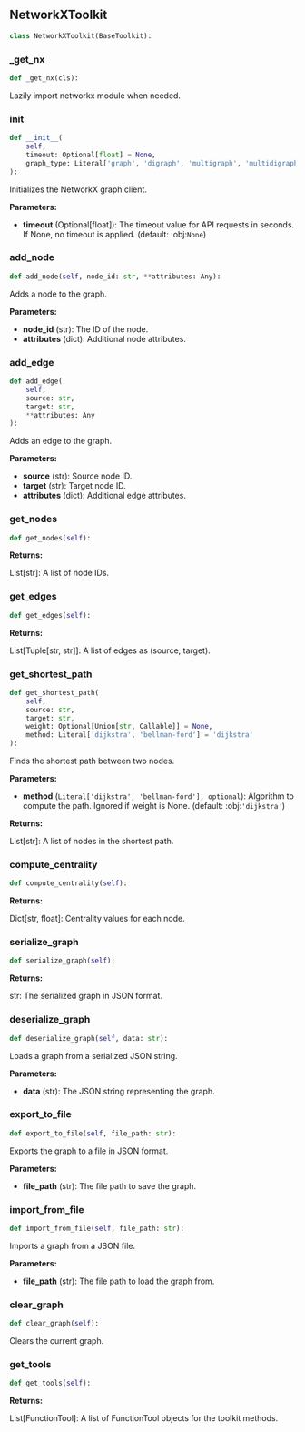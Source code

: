 <a id="camel.toolkits.networkx_toolkit"></a>

<a id="camel.toolkits.networkx_toolkit.NetworkXToolkit"></a>

## NetworkXToolkit

```python
class NetworkXToolkit(BaseToolkit):
```

<a id="camel.toolkits.networkx_toolkit.NetworkXToolkit._get_nx"></a>

### _get_nx

```python
def _get_nx(cls):
```

Lazily import networkx module when needed.

<a id="camel.toolkits.networkx_toolkit.NetworkXToolkit.__init__"></a>

### __init__

```python
def __init__(
    self,
    timeout: Optional[float] = None,
    graph_type: Literal['graph', 'digraph', 'multigraph', 'multidigraph'] = 'graph'
):
```

Initializes the NetworkX graph client.

**Parameters:**

- **timeout** (Optional[float]): The timeout value for API requests in seconds. If None, no timeout is applied. (default: :obj:`None`)

<a id="camel.toolkits.networkx_toolkit.NetworkXToolkit.add_node"></a>

### add_node

```python
def add_node(self, node_id: str, **attributes: Any):
```

Adds a node to the graph.

**Parameters:**

- **node_id** (str): The ID of the node.
- **attributes** (dict): Additional node attributes.

<a id="camel.toolkits.networkx_toolkit.NetworkXToolkit.add_edge"></a>

### add_edge

```python
def add_edge(
    self,
    source: str,
    target: str,
    **attributes: Any
):
```

Adds an edge to the graph.

**Parameters:**

- **source** (str): Source node ID.
- **target** (str): Target node ID.
- **attributes** (dict): Additional edge attributes.

<a id="camel.toolkits.networkx_toolkit.NetworkXToolkit.get_nodes"></a>

### get_nodes

```python
def get_nodes(self):
```

**Returns:**

  List[str]: A list of node IDs.

<a id="camel.toolkits.networkx_toolkit.NetworkXToolkit.get_edges"></a>

### get_edges

```python
def get_edges(self):
```

**Returns:**

  List[Tuple[str, str]]: A list of edges as (source, target).

<a id="camel.toolkits.networkx_toolkit.NetworkXToolkit.get_shortest_path"></a>

### get_shortest_path

```python
def get_shortest_path(
    self,
    source: str,
    target: str,
    weight: Optional[Union[str, Callable]] = None,
    method: Literal['dijkstra', 'bellman-ford'] = 'dijkstra'
):
```

Finds the shortest path between two nodes.

**Parameters:**

- **method** (`Literal['dijkstra', 'bellman-ford'], optional`): Algorithm to compute the path. Ignored if weight is None. (default: :obj:`'dijkstra'`)

**Returns:**

  List[str]: A list of nodes in the shortest path.

<a id="camel.toolkits.networkx_toolkit.NetworkXToolkit.compute_centrality"></a>

### compute_centrality

```python
def compute_centrality(self):
```

**Returns:**

  Dict[str, float]: Centrality values for each node.

<a id="camel.toolkits.networkx_toolkit.NetworkXToolkit.serialize_graph"></a>

### serialize_graph

```python
def serialize_graph(self):
```

**Returns:**

  str: The serialized graph in JSON format.

<a id="camel.toolkits.networkx_toolkit.NetworkXToolkit.deserialize_graph"></a>

### deserialize_graph

```python
def deserialize_graph(self, data: str):
```

Loads a graph from a serialized JSON string.

**Parameters:**

- **data** (str): The JSON string representing the graph.

<a id="camel.toolkits.networkx_toolkit.NetworkXToolkit.export_to_file"></a>

### export_to_file

```python
def export_to_file(self, file_path: str):
```

Exports the graph to a file in JSON format.

**Parameters:**

- **file_path** (str): The file path to save the graph.

<a id="camel.toolkits.networkx_toolkit.NetworkXToolkit.import_from_file"></a>

### import_from_file

```python
def import_from_file(self, file_path: str):
```

Imports a graph from a JSON file.

**Parameters:**

- **file_path** (str): The file path to load the graph from.

<a id="camel.toolkits.networkx_toolkit.NetworkXToolkit.clear_graph"></a>

### clear_graph

```python
def clear_graph(self):
```

Clears the current graph.

<a id="camel.toolkits.networkx_toolkit.NetworkXToolkit.get_tools"></a>

### get_tools

```python
def get_tools(self):
```

**Returns:**

  List[FunctionTool]: A list of FunctionTool objects for the
toolkit methods.
